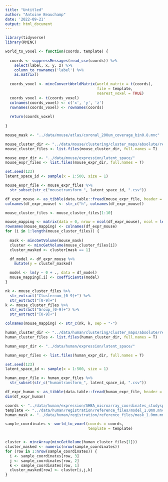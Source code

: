 ```yaml
---
title: "Untitled"
author: "Antoine Beauchamp"
date: '2022-09-21'
output: html_document
---
```


```r
library(tidyverse)
library(RMINC)
```

```r
world_to_voxel <- function(coords, template) {
  
  coords <- suppressMessages(read_csv(coords)) %>% 
    select(label, x, y, z) %>% 
    column_to_rownames('label') %>% 
    as.matrix()
  
  coords_voxel <- mincConvertWorldMatrix(world_matrix = t(coords),
                                         file = template,
                                         nearest_voxel = TRUE)
  coords_voxel <- t(coords_voxel)
  colnames(coords_voxel) <- c('x', 'y', 'z')
  rownames(coords_voxel) <- rownames(coords)
  
  return(coords_voxel)
  
}
```


```r
mouse_mask <- "../data/mouse/atlas/coronal_200um_coverage_bin0.8.mnc"

mouse_cluster_dir <- "../data/mouse/clustering/cluster_maps/absolute/resolution_200/mean/"
mouse_cluster_files <- list.files(mouse_cluster_dir, full.names = T)

mouse_expr_dir <- "../data/mouse/expression/latent_space/"
mouse_expr_files <- list.files(mouse_expr_dir, full.names = T)
```

```r
set.seed(123)
latent_space_id <- sample(x = 1:500, size = 1)
```

```r
mouse_expr_file <- mouse_expr_files %>% 
  str_subset(str_c("mousetransform_", latent_space_id, ".csv"))

df_expr_mouse <- as_tibble(data.table::fread(mouse_expr_file, header = TRUE))
colnames(df_expr_mouse) <- str_c("h", colnames(df_expr_mouse))
```

```r
mouse_cluster_files <- mouse_cluster_files[1:10]

mouse_mapping <- matrix(data = 0, nrow = ncol(df_expr_mouse), ncol = length(mouse_cluster_files))
rownames(mouse_mapping) <- colnames(df_expr_mouse)
for (i in 1:length(mouse_cluster_files)) {
  
  mask <- mincGetVolume(mouse_mask)
  cluster <- mincGetVolume(mouse_cluster_files[i])
  cluster_masked <- cluster[mask == 1]

  df_model <- df_expr_mouse %>% 
    mutate(y = cluster_masked)

  model <- lm(y ~ 0 + ., data = df_model)
  mouse_mapping[,i] <- coefficients(model)
}

nk <- mouse_cluster_files %>% 
  str_extract("Clusternum_[0-9]+") %>% 
  str_extract("[0-9]+")
k <- mouse_cluster_files %>% 
  str_extract("Group_[0-9]+") %>% 
  str_extract("[0-9]+")

colnames(mouse_mapping) <- str_c(nk, k, sep = "-")
```



```r
human_cluster_dir <- "../data/human/clustering/cluster_maps/absolute/resolution_1.0/mean/"
human_cluster_files <- list.files(human_cluster_dir, full.names = T)
```


```r
human_expr_dir <- "../data/human/expression/latent_space/"

human_expr_files <- list.files(human_expr_dir, full.names = T)

set.seed(123)
latent_space_id <- sample(x = 1:500, size = 1)

human_expr_file <- human_expr_files %>% 
  str_subset(str_c("humantransform_", latent_space_id, ".csv"))
```

```r
df_expr_human <- as_tibble(data.table::fread(human_expr_file, header = TRUE))
dim(df_expr_human)
```

```r

coords <- "../data/human/expression/AHBA_microarray_coordinates_studyspace.csv"
template <- "../data/human/registration/reference_files/model_1.0mm.mnc"
human_mask <- "../data/human/registration/reference_files/mask_1.0mm.mnc"

sample_coordinates <- world_to_voxel(coords = coords,
                                     template = template)


cluster <- mincArray(mincGetVolume(human_cluster_files[1]))
cluster_masked <- numeric(nrow(sample_coordinates))
for (row in 1:nrow(sample_coordinates)) {
  i <- sample_coordinates[row, 3]
  j <- sample_coordinates[row, 2]
  k <- sample_coordinates[row, 1]
  cluster_masked[row] <- cluster[i,j,k]
}
```




